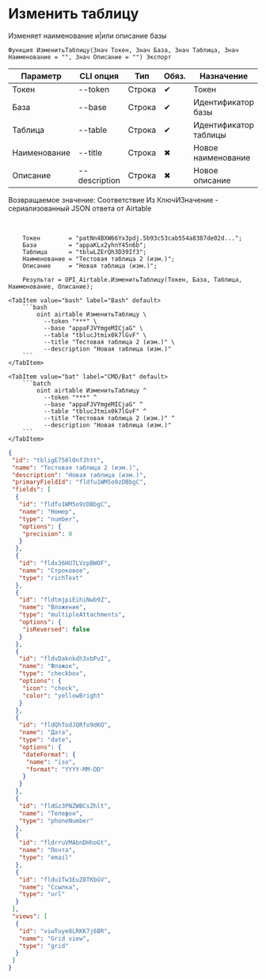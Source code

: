 ﻿---
sidebar_position: 2
description: Изменить таблицу и другие функции для работы с Airtable в Открытом пакете интеграций - бесплатной open-source библиотеке интеграций для 1С:Предприятие 8, OneScript и CLI
keywords: [1C, 1С, 1С:Предприятие, 1С:Предприятие 8.3, API, Интеграция, Сервисы, Обмен, OneScript, CLI, Airtable]
---


# Изменить таблицу
 Изменяет наименование и|или описание базы



`Функция ИзменитьТаблицу(Знач Токен, Знач База, Знач Таблица, Знач Наименование = "", Знач Описание = "") Экспорт`

  | Параметр | CLI опция | Тип | Обяз. | Назначение |
  |-|-|-|-|-|
  | Токен | --token | Строка | &#x2714; | Токен |
  | База | --base | Строка | &#x2714; | Идентификатор базы |
  | Таблица | --table | Строка | &#x2714; | Идентификатор таблицы |
  | Наименование | --title | Строка | &#x2716; | Новое наименование |
  | Описание | --description | Строка | &#x2716; | Новое описание |

  
  Возвращаемое значение:   Соответствие Из КлючИЗначение - сериализованный JSON ответа от Airtable

<br/>



```bsl title="Пример использования для 1С:Предприятие/OneScript"
    Токен        = "patNn4BXW66Yx3pdj.5b93c53cab554a8387de02d...";
    База         = "appaKLx2yhnY45n6b";
    Таблица      = "tblwLZErQh3D39If3";
    Наименование = "Тестовая таблица 2 (изм.)";
    Описание     = "Новая таблица (изм.)";

    Результат = OPI_Airtable.ИзменитьТаблицу(Токен, База, Таблица, Наименование, Описание);
```
    

 <Tabs>
  
    <TabItem value="bash" label="Bash" default>
        ```bash
            oint airtable ИзменитьТаблицу \
              --token "***" \
              --base "appaFJVYmgeMICjaG" \
              --table "tblucJtmix0k7lGvF" \
              --title "Тестовая таблица 2 (изм.)" \
              --description "Новая таблица (изм.)"
        ```
    </TabItem>
  
    <TabItem value="bat" label="CMD/Bat" default>
        ```batch
            oint airtable ИзменитьТаблицу ^
              --token "***" ^
              --base "appaFJVYmgeMICjaG" ^
              --table "tblucJtmix0k7lGvF" ^
              --title "Тестовая таблица 2 (изм.)" ^
              --description "Новая таблица (изм.)"
        ```
    </TabItem>
</Tabs>


```json title="Результат"
{
 "id": "tbligE750l0nfJhtt",
 "name": "Тестовая таблица 2 (изм.)",
 "description": "Новая таблица (изм.)",
 "primaryFieldId": "fldfu1WM5o9zDBbgC",
 "fields": [
  {
   "id": "fldfu1WM5o9zDBbgC",
   "name": "Номер",
   "type": "number",
   "options": {
    "precision": 0
   }
  },
  {
   "id": "fldx36HU7LVzpBWOF",
   "name": "Строковое",
   "type": "richText"
  },
  {
   "id": "fldtmjpiEihiNwb9Z",
   "name": "Вложение",
   "type": "multipleAttachments",
   "options": {
    "isReversed": false
   }
  },
  {
   "id": "fldvDaknkdh3xbPuI",
   "name": "Флажок",
   "type": "checkbox",
   "options": {
    "icon": "check",
    "color": "yellowBright"
   }
  },
  {
   "id": "fldQhTodJQRfo9dKO",
   "name": "Дата",
   "type": "date",
   "options": {
    "dateFormat": {
     "name": "iso",
     "format": "YYYY-MM-DD"
    }
   }
  },
  {
   "id": "fldGz3PNZWBCsZhlt",
   "name": "Телефон",
   "type": "phoneNumber"
  },
  {
   "id": "fldrruVMAbnDHhoGt",
   "name": "Почта",
   "type": "email"
  },
  {
   "id": "fldu1Tw3EuZ8TKbGV",
   "name": "Ссылка",
   "type": "url"
  }
 ],
 "views": [
  {
   "id": "viwTuye8LRKK7j6BR",
   "name": "Grid view",
   "type": "grid"
  }
 ]
}
```
